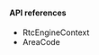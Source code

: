 <PlatformWrapper platform="react-native">

#### API references

* <Link to = "{{global.API_REF_RN_ROOT}}/classes/rtcengine.html#createwithcontext">RtcEngineContext</Link>
* <Link to = "{{global.API_REF_RN_ROOT}}/enums/areacode.html">AreaCode</Link>

</PlatformWrapper>